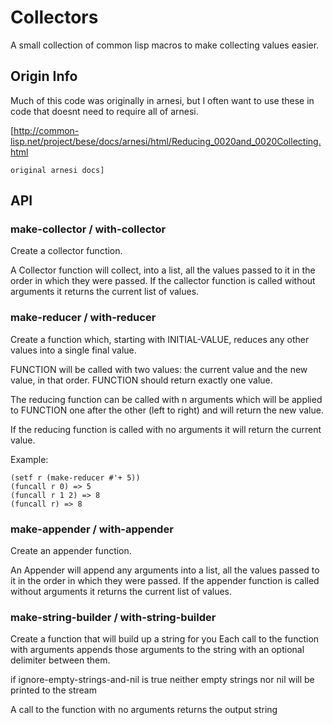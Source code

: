= Collectors = 

A small collection of common lisp macros to make collecting values
easier.

== Origin Info ==

Much of this code was originally in arnesi, but I often want to use
these in code that doesnt need to require all of arnesi.

[http://common-lisp.net/project/bese/docs/arnesi/html/Reducing_0020and_0020Collecting.html
 original arnesi docs]

== API ==

=== make-collector / with-collector ===

Create a collector function.

A Collector function will collect, into a list, all the values
passed to it in the order in which they were passed. If the
callector function is called without arguments it returns the
current list of values.


=== make-reducer / with-reducer ===

Create a function which, starting with INITIAL-VALUE, reduces
any other values into a single final value.

FUNCTION will be called with two values: the current value and
the new value, in that order. FUNCTION should return exactly one
value.

The reducing function can be called with n arguments which will
be applied to FUNCTION one after the other (left to right) and
will return the new value.

If the reducing function is called with no arguments it will
return the current value.

Example:
 (setf r (make-reducer #'+ 5))
 (funcall r 0) => 5
 (funcall r 1 2) => 8
 (funcall r) => 8


=== make-appender / with-appender ===

Create an appender function.

An Appender will append any arguments into a list, all the values
passed to it in the order in which they were passed. If the
appender function is called without arguments it returns the
current list of values.

=== make-string-builder / with-string-builder ===

Create a function that will build up a string for you Each call to the
function with arguments appends those arguments to the string with an
optional delimiter between them.

if ignore-empty-strings-and-nil is true neither empty strings nor nil will be
printed to the stream

A call to the function with no arguments returns the output string